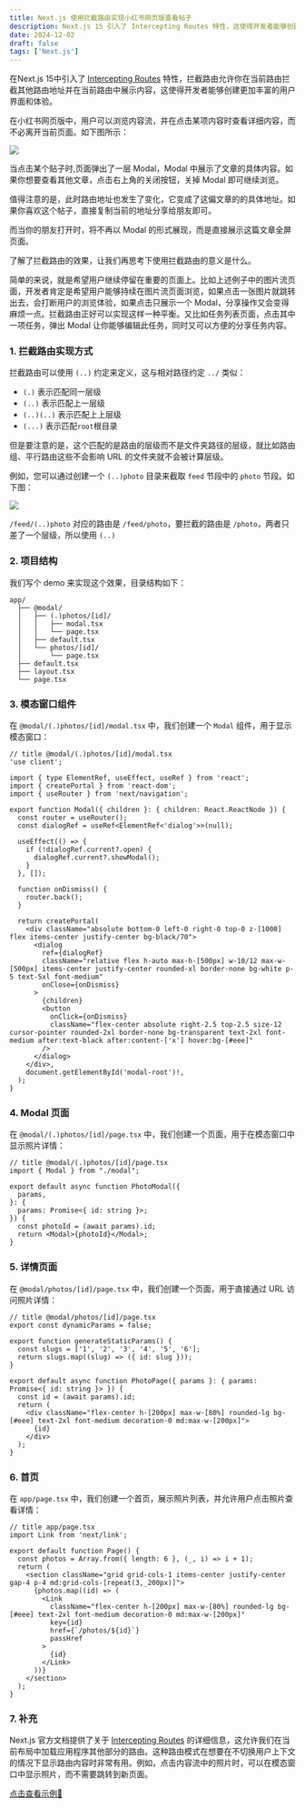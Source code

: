 ```yaml
---
title: Next.js 使用拦截路由实现小红书网页版查看帖子
description: Next.js 15 引入了 Intercepting Routes 特性，这使得开发者能够创建更加丰富的用户界面和体验。
date: 2024-12-02
draft: false
tags: ['Next.js']
---
```



在Next.js 15中引入了 [Intercepting Routes](https://nextjs.org/docs/app/building-your-application/routing/intercepting-routes) 特性，拦截路由允许你在当前路由拦截其他路由地址并在当前路由中展示内容，这使得开发者能够创建更加丰富的用户界面和体验。


在小红书网页版中，用户可以浏览内容流，并在点击某项内容时查看详细内容，而不必离开当前页面。如下图所示：


![](/images/xiaohongshu.gif)

当点击某个贴子时,页面弹出了一层 Modal，Modal 中展示了文章的具体内容。如果你想要查看其他文章，点击右上角的关闭按钮，关掉 Modal 即可继续浏览。

值得注意的是，此时路由地址也发生了变化，它变成了这偏文章的的具体地址。如果你喜欢这个帖子，直接复制当前的地址分享给朋友即可。

而当你的朋友打开时，将不再以 Modal 的形式展现，而是直接展示这篇文章全屏页面。



了解了拦截路由的效果，让我们再思考下使用拦截路由的意义是什么。

简单的来说，就是希望用户继续停留在重要的页面上。比如上述例子中的图片流页面，开发者肯定是希望用户能够持续在图片流页面浏览，如果点击一张图片就跳转出去，会打断用户的浏览体验，如果点击只展示一个 Modal，分享操作又会变得麻烦一点。拦截路由正好可以实现这样一种平衡。又比如任务列表页面，点击其中一项任务，弹出 Modal 让你能够编辑此任务，同时又可以方便的分享任务内容。


### 1. 拦截路由实现方式


拦截路由可以使用 `(..)` 约定来定义，这与相对路径约定 `../` 类似：

- `(.)` 表示匹配同一层级
- `(..)` 表示匹配上一层级
- `(..)(..)` 表示匹配上上层级
- `(...)` 表示匹配`root`根目录

但是要注意的是，这个匹配的是路由的层级而不是文件夹路径的层级，就比如路由组、平行路由这些不会影响 URL 的文件夹就不会被计算层级。


例如，您可以通过创建一个 `(..)photo` 目录来截取 `feed` 节段中的 `photo` 节段。如下图：

![](/images/intercepted-routes-files.png)

`/feed/(..)photo` 对应的路由是 `/feed/photo`，要拦截的路由是 `/photo`，两者只差了一个层级，所以使用 `(..)`

### 2. 项目结构

我们写个 demo 来实现这个效果，目录结构如下：

```shell
app/
  ├── @modal/
  │   ├── (.)photos/[id]/
  │   │   ├── modal.tsx
  │   │   └── page.tsx
  │   ├── default.tsx
  │   └── photos/[id]/
  │       └── page.tsx
  ├── default.tsx
  ├── layout.tsx
  └── page.tsx
```

### 3. 模态窗口组件

在 `@modal/(.)photos/[id]/modal.tsx` 中，我们创建一个 `Modal` 组件，用于显示模态窗口：


```tsx
// title @modal/(.)photos/[id]/modal.tsx
'use client';

import { type ElementRef, useEffect, useRef } from 'react';
import { createPortal } from 'react-dom';
import { useRouter } from 'next/navigation';

export function Modal({ children }: { children: React.ReactNode }) {
  const router = useRouter();
  const dialogRef = useRef<ElementRef<'dialog'>>(null);

  useEffect(() => {
    if (!dialogRef.current?.open) {
      dialogRef.current?.showModal();
    }
  }, []);

  function onDismiss() {
    router.back();
  }

  return createPortal(
    <div className="absolute bottom-0 left-0 right-0 top-0 z-[1000] flex items-center justify-center bg-black/70">
      <dialog
        ref={dialogRef}
        className="relative flex h-auto max-h-[500px] w-10/12 max-w-[500px] items-center justify-center rounded-xl border-none bg-white p-5 text-5xl font-medium"
        onClose={onDismiss}
      >
        {children}
        <button
          onClick={onDismiss}
          className="flex-center absolute right-2.5 top-2.5 size-12 cursor-pointer rounded-2xl border-none bg-transparent text-2xl font-medium after:text-black after:content-['x'] hover:bg-[#eee]"
        />
      </dialog>
    </div>,
    document.getElementById('modal-root')!,
  );
}
```

### 4. Modal 页面

在 `@modal/(.)photos/[id]/page.tsx` 中，我们创建一个页面，用于在模态窗口中显示照片详情：

```tsx
// title @modal/(.)photos/[id]/page.tsx
import { Modal } from "./modal";

export default async function PhotoModal({
  params,
}: {
  params: Promise<{ id: string }>;
}) {
  const photoId = (await params).id;
  return <Modal>{photoId}</Modal>;
}
```
### 5. 详情页面

在 `@modal/photos/[id]/page.tsx` 中，我们创建一个页面，用于直接通过 URL 访问照片详情：

```tsx
// title @modal/photos/[id]/page.tsx
export const dynamicParams = false;

export function generateStaticParams() {
  const slugs = ['1', '2', '3', '4', '5', '6'];
  return slugs.map((slug) => ({ id: slug }));
}

export default async function PhotoPage({ params }: { params: Promise<{ id: string }> }) {
  const id = (await params).id;
  return (
    <div className="flex-center h-[200px] max-w-[80%] rounded-lg bg-[#eee] text-2xl font-medium decoration-0 md:max-w-[200px]">
      {id}
    </div>
  );
}
```

### 6. 首页

在 `app/page.tsx` 中，我们创建一个首页，展示照片列表，并允许用户点击照片查看详情：

```tsx
// title app/page.tsx
import Link from 'next/link';

export default function Page() {
  const photos = Array.from({ length: 6 }, (_, i) => i + 1);
  return (
    <section className="grid grid-cols-1 items-center justify-center gap-4 p-4 md:grid-cols-[repeat(3,_200px)]">
      {photos.map((id) => (
        <Link
          className="flex-center h-[200px] max-w-[80%] rounded-lg bg-[#eee] text-2xl font-medium decoration-0 md:max-w-[200px]"
          key={id}
          href={`/photos/${id}`}
          passHref
        >
          {id}
        </Link>
      ))}
    </section>
  );
}
```


### 7. 补充

Next.js 官方文档提供了关于 [Intercepting Routes](https://link.juejin.cn?target=https%3A%2F%2Fnextjs.org%2Fdocs%2Fapp%2Fbuilding-your-application%2Frouting%2Fintercepting-routes "https://nextjs.org/docs/app/building-your-application/routing/intercepting-routes") 的详细信息，这允许我们在当前布局中加载应用程序其他部分的路由。这种路由模式在想要在不切换用户上下文的情况下显示路由内容时非常有用。例如，点击内容流中的照片时，可以在模态窗口中显示照片，而不需要跳转到新页面。


[点击查看示例🍓](/demo/intercepting-routes)
